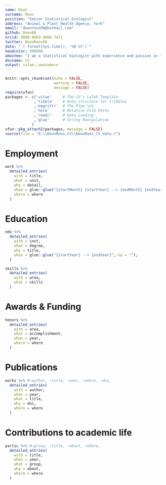 ```yaml
---
name: Deon
surname: Roos
position: "Senior Statistical Ecologist"
address: "Animal & Plant Health Agency, York"
email: "deonroos99@hotmail.com"
github: Deon88
orcid: 0000-0003-4866-7472
twitter: DeonRoos88
date: "`r format(Sys.time(), '%B %Y')`"
headcolor: 990000
aboutme: "I am a statistical biologist with experience and passion in teaching statistics, statistical consulting and developing statistical methodology for research. I have worked on a variety of research questions and data ranging from observational to experimental, empirical to theoretical, field based to lab-based. I am a proponent about scientific integrity, open data and code, and version control; This CV is version controlled and compiled with code."
docname: CV
output: vitae::awesomecv
---
```


```r
knitr::opts_chunk$set(echo = FALSE,
                      warning = FALSE,
                      message = FALSE)
require(xfun)
packages <- c('vitae'     # The CV's LaTeX Template
             ,'tibble'    # Data structure for tribbles
             ,'magrittr'  # The Pipe %>%
             ,'here'      # Relative File Paths
             ,'readr'     # Data Loading
             ,'glue'      # String Manipulation
            )
xfun::pkg_attach2(packages, message = FALSE)
source(file = "E:\\DeonRoos_CV\\DeonRoos_CV_data.r")
```

# Employment

```r
work %>%
  detailed_entries(
    with = title,
    what = unit,
    why = detail,
    when = glue::glue("{startMonth} {startYear} --> {endMonth} {endYear}",.na = ""),
    where = where
  )
```

# Education

```r
edu %>%
  detailed_entries(
    with = inst,
    what = degree,
    why = title,
    when = glue::glue("{startYear} --> {endYear}",.na = ""),
  )
```

<!-- \pagebreak -->

<!-- # Skillset -->

```r
skills %>%
  detailed_entries(
    with = area,
    what = skills
  )
```

# Awards & Funding

```r
honors %>%
  detailed_entries(
    with = area,
    what = accomplishment,
    when = year,
    where = where
  )
```

# Publications

```r
works %>% #~author, ~title, ~year, ~where, ~doi,
  detailed_entries(
    with = author,
    when = year,
    what = title,
    why = doi,
    where = where
  )
```

# Contributions to academic life

```r
partic %>% #~group, ~title, ~about, ~where,
  detailed_entries(
    with = title,
    when = year,
    what = group,
    why = about,
    where = where
  )
```

